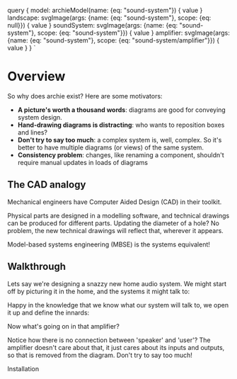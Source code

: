 
query {
  model: archieModel(name: {eq: "sound-system"}) {
    value
  }
  landscape: svgImage(args: {name: {eq: "sound-system"}, scope: {eq: null}}) {
    value
  }
  soundSystem: svgImage(args: {name: {eq: "sound-system"}, scope: {eq: "sound-system"}}) {
    value
  }
  amplifier: svgImage(args: {name: {eq: "sound-system"}, scope: {eq: "sound-system/amplifier"}}) {
    value
  }
}
`

<Layout>
<SEO title="Overview" />

# Overview

So why does archie exist? Here are some motivators:

- **A picture's worth a thousand words**: diagrams are good for conveying system design.
- **Hand-drawing diagrams is distracting**: who wants to reposition boxes and lines?
- **Don't try to say too much**: a complex system is, well, complex. So it's better to have multiple diagrams (or views) of the same system.
- **Consistency problem**: changes, like renaming a component, shouldn't require manual updates in loads of diagrams


## The CAD analogy

Mechanical engineers have Computer Aided Design (CAD) in their toolkit.

Physical parts are designed in a modelling software, and technical drawings can be produced for different parts.
Updating the diameter of a hole? No problem, the new technical drawings will reflect that, wherever it appears.

Model-based systems engineering (MBSE) is the systems equivalent!

## Walkthrough

Lets say we're designing a snazzy new home audio system.
We might start off by picturing it in the home, and the systems it might talk to:

<div dangerouslySetInnerHTML={{ __html: props.data.landscape.value }} />

Happy in the knowledge that we know what our system will talk to, we open it up and define the innards:

<div dangerouslySetInnerHTML={{ __html: props.data.soundSystem.value }} />

Now what's going on in that amplifier?

<div dangerouslySetInnerHTML={{ __html: props.data.amplifier.value }} />

Notice how there is no connection between 'speaker' and 'user'?
The amplifier doesn't care about that, it just cares about its inputs and outputs,
so that is removed from the diagram. Don't try to say too much!

<Link to="/installation/">Installation</Link>

</Layout>
